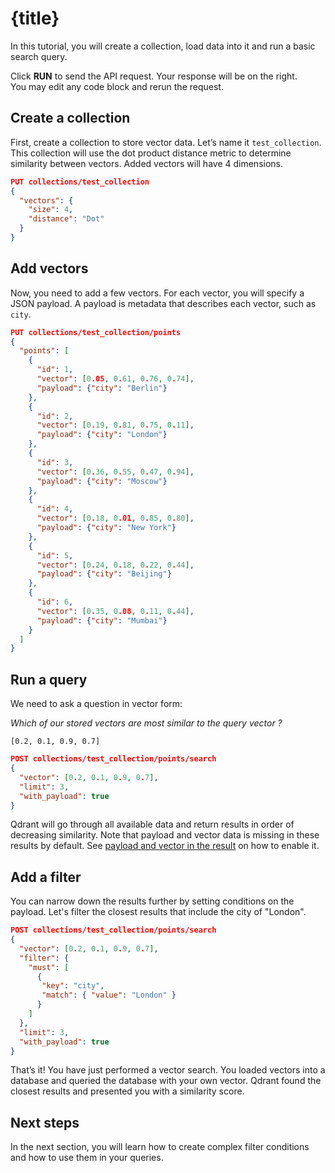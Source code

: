 
# {title}

In this tutorial, you will create a collection, load data into it and run a basic search query.

<Alert severity="info">Click **RUN** to send the API request. Your response will be on the right. <br/>You may edit any code block and rerun the request.</Alert>

## Create a collection

First, create a collection to store vector data. Let’s name it `test_collection`. This collection will use the dot product distance metric to determine similarity between vectors. Added vectors will have 4 dimensions.

```json withRunButton=true
PUT collections/test_collection
{
  "vectors": {
    "size": 4,
    "distance": "Dot"
  }
}
```

## Add vectors

Now, you need to add a few vectors. For each vector, you will specify a JSON payload. A payload is metadata that describes each vector, such as `city`.

```json withRunButton=true
PUT collections/test_collection/points
{
  "points": [
    {
      "id": 1,
      "vector": [0.05, 0.61, 0.76, 0.74],
      "payload": {"city": "Berlin"}
    },
    {
      "id": 2,
      "vector": [0.19, 0.81, 0.75, 0.11],
      "payload": {"city": "London"}
    },
    {
      "id": 3,
      "vector": [0.36, 0.55, 0.47, 0.94],
      "payload": {"city": "Moscow"}
    },
    {
      "id": 4,
      "vector": [0.18, 0.01, 0.85, 0.80],
      "payload": {"city": "New York"}
    },
    {
      "id": 5,
      "vector": [0.24, 0.18, 0.22, 0.44],
      "payload": {"city": "Beijing"}
    },
    {
      "id": 6,
      "vector": [0.35, 0.08, 0.11, 0.44],
      "payload": {"city": "Mumbai"}
    }
  ]
}
```

## Run a query

We need to ask a question in vector form: 

*Which of our stored vectors are most similar to the query vector ?* 

`[0.2, 0.1, 0.9, 0.7]`

```json withRunButton=true
POST collections/test_collection/points/search
{
  "vector": [0.2, 0.1, 0.9, 0.7],
  "limit": 3,
  "with_payload": true
}
```

Qdrant will go through all available data and return results in order of decreasing similarity. Note that payload and vector data is missing in these results by default.
See [payload and vector in the result](https://qdrant.tech/documentation/concepts/search#payload-and-vector-in-the-result) on how to enable it.

## Add a filter

You can narrow down the results further by setting conditions on the payload. Let's filter the closest results that include the city of "London".

```json withRunButton=true
POST collections/test_collection/points/search
{
  "vector": [0.2, 0.1, 0.9, 0.7],
  "filter": {
    "must": [
      {
       "key": "city",
       "match": { "value": "London" }
      }
    ]
  },
  "limit": 3,
  "with_payload": true
}
```

That’s it! You have just performed a vector search. You loaded vectors into a database and queried the database with your own vector. Qdrant found the closest results and presented you with a similarity score.

## Next steps

In the next section, you will learn how to create complex filter conditions and how to use them in your queries.